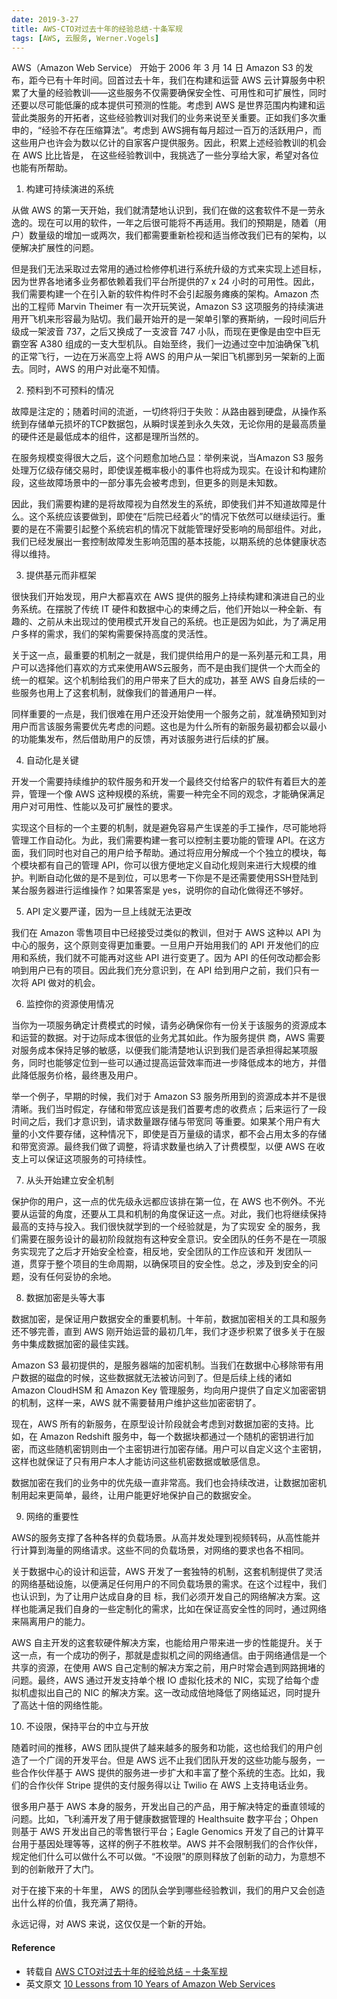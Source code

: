 ```yaml
---
date: 2019-3-27
title: AWS-CTO对过去十年的经验总结-十条军规
tags: [AWS, 云服务, Werner.Vogels]
---
```


AWS（Amazon Web Service） 开始于 2006 年 3 月 14 日 Amazon S3 的发布，距今已有十年时间。回首过去十年，我们在构建和运营 AWS 云计算服务中积累了大量的经验教训——这些服务不仅需要确保安全性、可用性和可扩展性，同时还要以尽可能低廉的成本提供可预测的性能。考虑到 AWS 是世界范围内构建和运营此类服务的开拓者，这些经验教训对我们的业务来说至关重要。正如我们多次重申的，“经验不存在压缩算法”。考虑到 AWS拥有每月超过一百万的活跃用户，而这些用户也许会为数以亿计的自家客户提供服务。因此，积累上述经验教训的机会在 AWS 比比皆是， 在这些经验教训中，我挑选了一些分享给大家，希望对各位也能有所帮助。

1. 构建可持续演进的系统

从做 AWS 的第一天开始，我们就清楚地认识到，我们在做的这套软件不是一劳永逸的。现在可以用的软件，一年之后很可能将不再适用。我们的预期是，随着（用户）数量级的增加一或两次，我们都需要重新检视和适当修改我们已有的架构，以便解决扩展性的问题。

但是我们无法采取过去常用的通过检修停机进行系统升级的方式来实现上述目标，因为世界各地诸多业务都依赖着我们平台所提供的7 x 24 小时的可用性。因此，我们需要构建一个在引入新的软件构件时不会引起服务瘫痪的架构。Amazon 杰出的工程师 Marvin Theimer 有一次开玩笑说，Amazon S3 这项服务的持续演进用开飞机来形容最为贴切。我们最开始开的是一架单引擎的赛斯纳，一段时间后升级成一架波音 737，之后又换成了一支波音 747 小队，而现在更像是由空中巨无霸空客 A380 组成的一支大型机队。自始至终，我们一边通过空中加油确保飞机的正常飞行，一边在万米高空上将 AWS 的用户从一架旧飞机挪到另一架新的上面去。同时，AWS 的用户对此毫不知情。

2. 预料到不可预料的情况

故障是注定的；随着时间的流逝，一切终将归于失败：从路由器到硬盘，从操作系统到存储单元损坏的TCP数据包，从瞬时误差到永久失效，无论你用的是最高质量的硬件还是最低成本的组件，这都是理所当然的。

在服务规模变得很大之后，这个问题愈加地凸显：举例来说，当Amazon S3 服务处理万亿级存储交易时，即使误差概率极小的事件也将成为现实。在设计和构建阶段，这些故障场景中的一部分事先会被考虑到，但更多的则是未知数。

因此，我们需要构建的是将故障视为自然发生的系统，即使我们并不知道故障是什么。这个系统应该要做到，即使在“后院已经着火”的情况下依然可以继续运行。重要的是在不需要引起整个系统宕机的情况下就能管理好受影响的局部组件。对此，我们已经发展出一套控制故障发生影响范围的基本技能，以期系统的总体健康状态得以维持。

3. 提供基元而非框架

很快我们开始发现，用户大都喜欢在 AWS 提供的服务上持续构建和演进自己的业务系统。在摆脱了传统 IT 硬件和数据中心的束缚之后，他们开始以一种全新、有趣的、之前从未出现过的使用模式开发自己的系统。也正是因为如此，为了满足用户多样的需求，我们的架构需要保持高度的灵活性。

关于这一点，最重要的机制之一就是，我们提供给用户的是一系列基元和工具，用户可以选择他们喜欢的方式来使用AWS云服务，而不是由我们提供一个大而全的统一的框架。这个机制给我们的用户带来了巨大的成功，甚至 AWS 自身后续的一些服务也用上了这套机制，就像我们的普通用户一样。

同样重要的一点是，我们很难在用户还没开始使用一个服务之前，就准确预知到对用户而言该服务需要优先考虑的问题。这也是为什么所有的新服务最初都会以最小的功能集发布，然后借助用户的反馈，再对该服务进行后续的扩展。

4. 自动化是关键

开发一个需要持续维护的软件服务和开发一个最终交付给客户的软件有着巨大的差异，管理一个像 AWS 这种规模的系统，需要一种完全不同的观念，才能确保满足用户对可用性、性能以及可扩展性的要求。

实现这个目标的一个主要的机制，就是避免容易产生误差的手工操作，尽可能地将管理工作自动化。为此，我们需要构建一套可以控制主要功能的管理 API。在这方面，我们同时也对自己的用户给予帮助。通过将应用分解成一个个独立的模块，每个模块都有自己的管理 API，你可以很方便地定义自动化规则来进行大规模的维护。判断自动化做的是不是到位，可以思考一下你是不是还需要使用SSH登陆到某台服务器进行运维操作？如果答案是 yes，说明你的自动化做得还不够好。

5. API 定义要严谨，因为一旦上线就无法更改

我们在 Amazon 零售项目中已经接受过类似的教训，但对于 AWS 这种以 API 为中心的服务，这个原则变得更加重要。一旦用户开始用我们的 API 开发他们的应用和系统，我们就不可能再对这些 API 进行变更了。因为 API 的任何改动都会影响到用户已有的项目。因此我们充分意识到，在 API 给到用户之前，我们只有一次将 API 做对的机会。

6. 监控你的资源使用情况

当你为一项服务确定计费模式的时候，请务必确保你有一份关于该服务的资源成本和运营的数据。对于边际成本很低的业务尤其如此。作为服务提供 商，AWS 需要对服务成本保持足够的敏感，以便我们能清楚地认识到我们是否承担得起某项服务，同时也能够定位到一些可以通过提高运营效率而进一步降低成本的地方，并借此降低服务价格，最终惠及用户。

举一个例子，早期的时候，我们对于 Amazon S3 服务所用到的资源成本并不是很清晰。我们当时假定，存储和带宽应该是我们首要考虑的收费点；后来运行了一段时间之后，我们才意识到，请求数量跟存储与带宽同 等重要。如果某个用户有大量的小文件要存储，这种情况下，即使是百万量级的请求，都不会占用太多的存储和带宽资源。最终我们做了调整，将请求数量也纳入了计费模型，以便 AWS 在收支上可以保证这项服务的可持续性。

7. 从头开始建立安全机制

保护你的用户，这一点的优先级永远都应该排在第一位，在 AWS 也不例外。不光要从运营的角度，还要从工具和机制的角度保证这一点。对此，我们也将继续保持最高的支持与投入。我们很快就学到的一个经验就是，为了实现安 全的服务，我们需要在服务设计的最初阶段就抱有这种安全意识。安全团队的任务不是在一项服务实现完了之后才开始安全检查，相反地，安全团队的工作应该和开 发团队一道，贯穿于整个项目的生命周期，以确保项目的安全性。总之，涉及到安全的问题，没有任何妥协的余地。

8. 数据加密是头等大事

数据加密，是保证用户数据安全的重要机制。十年前，数据加密相关的工具和服务还不够完善，直到 AWS 刚开始运营的最初几年，我们才逐步积累了很多关于在服务中集成数据加密的最佳实践。

Amazon S3 最初提供的，是服务器端的加密机制。当我们在数据中心移除带有用户数据的磁盘的时候，这些数据就无法被访问到了。但是后续上线的诸如 Amazon CloudHSM 和 Amazon Key 管理服务，均向用户提供了自定义加密密钥的机制，这样一来，AWS 就不需要替用户维护这些加密密钥了。

现在，AWS 所有的新服务，在原型设计阶段就会考虑到对数据加密的支持。比如，在 Amazon Redshift 服务中，每一个数据块都通过一个随机的密钥进行加密，而这些随机密钥则由一个主密钥进行加密存储。用户可以自定义这个主密钥，这样也就保证了只有用户本人才能访问这些机密数据或敏感信息。

数据加密在我们的业务中的优先级一直非常高。我们也会持续改进，让数据加密机制用起来更简单，最终，让用户能更好地保护自己的数据安全。

9. 网络的重要性

AWS的服务支撑了各种各样的负载场景。从高并发处理到视频转码，从高性能并行计算到海量的网络请求。这些不同的负载场景，对网络的要求也各不相同。

关于数据中心的设计和运营，AWS 开发了一套独特的机制，这套机制提供了灵活的网络基础设施，以便满足任何用户的不同负载场景的需求。在这个过程中，我们也认识到，为了让用户达成自身的目 标，我们必须开发自己的网络解决方案。这样也能满足我们自身的一些定制化的需求，比如在保证高安全性的同时，通过网络来隔离用户的能力。

AWS 自主开发的这套软硬件解决方案，也能给用户带来进一步的性能提升。关于这一点，有一个成功的例子，那就是虚拟机之间的网络通信。由于网络通信是一个共享的资源，在使用 AWS 自己定制的解决方案之前，用户时常会遇到网路拥堵的问题。最终，AWS 通过开发支持单个根 IO 虚拟化技术的 NIC，实现了给每个虚拟机虚拟出自己的 NIC 的解决方案。这一改动成倍地降低了网络延迟，同时提升了高达十倍的网络性能。

10. 不设限，保持平台的中立与开放

随着时间的推移，AWS 团队提供了越来越多的服务和功能，这也给我们的用户创造了一个广阔的开发平台。但是 AWS 远不止我们团队开发的这些功能与服务，一些合作伙伴基于 AWS 提供的服务进一步扩大和丰富了整个系统的生态。比如，我们的合作伙伴 Stripe 提供的支付服务得以让 Twilio 在 AWS 上支持电话业务。

很多用户基于 AWS 本身的服务，开发出自己的产品，用于解决特定的垂直领域的问题。比如，飞利浦开发了用于健康数据管理的 Healthsuite 数字平台；Ohpen 则基于 AWS 开发出自己的零售银行平台；Eagle Genomics 开发了自己的计算平台用于基因处理等等，这样的例子不胜枚举。AWS 并不会限制我们的合作伙伴，规定他们什么可以做什么不可以做。“不设限”的原则释放了创新的动力，为意想不到的创新敞开了大门。

对于在接下来的十年里， AWS 的团队会学到哪些经验教训，我们的用户又会创造出什么样的价值，我充满了期待。

永远记得，对 AWS 来说，这仅仅是一个新的开始。

#### Reference

- 转载自 [AWS CTO对过去十年的经验总结 – 十条军规](https://aws.amazon.com/cn/blogs/china/10-lessons-from-10-years-of-aws/)
- 英文原文 [10 Lessons from 10 Years of Amazon Web Services](https://www.allthingsdistributed.com/2016/03/10-lessons-from-10-years-of-aws.html)

